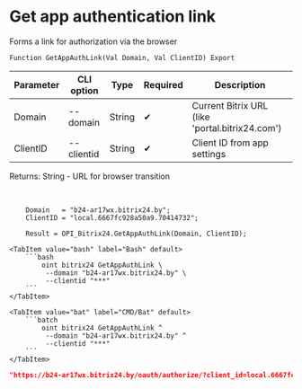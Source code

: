 ﻿---
sidebar_position: 1
description:  Forms a link for authorization via the browserСтраницы
keywords: [1C, 1С, 1С:Enterprise, 1С:Enterprise 8.3, API, Integration, Services, Exchange, OneScript, CLI, Bitrix24]
---


# Get app authentication link
 Forms a link for authorization via the browser



`Function GetAppAuthLink(Val Domain, Val ClientID) Export`

  | Parameter | CLI option | Type | Required | Description |
  |-|-|-|-|-|
  | Domain | --domain | String | &#x2714; | Current Bitrix URL (like 'portal.bitrix24.com') |
  | ClientID | --clientid | String | &#x2714; | Client ID from app settings |

  
  Returns:  String - URL for browser transition

<br/>




```bsl title="1C:Enterprise/OneScript code example"
    Domain   = "b24-ar17wx.bitrix24.by";
    ClientID = "local.6667fc928a50a9.70414732";

    Result = OPI_Bitrix24.GetAppAuthLink(Domain, ClientID);
```
 

 <Tabs>
  
    <TabItem value="bash" label="Bash" default>
        ```bash
            oint bitrix24 GetAppAuthLink \
             --domain "b24-ar17wx.bitrix24.by" \
             --clientid "***"
        ```
    </TabItem>
  
    <TabItem value="bat" label="CMD/Bat" default>
        ```batch
            oint bitrix24 GetAppAuthLink ^
             --domain "b24-ar17wx.bitrix24.by" ^
             --clientid "***"
        ```
    </TabItem>
</Tabs>


```json title="Result"
"https://b24-ar17wx.bitrix24.by/oauth/authorize/?client_id=local.6667fc928a50a9.70414732"
```
